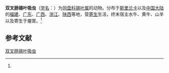 {{Speciesbox
| name = 双叉肠锡叶吸虫
| status = 
| status_system = 
| image = 
| genus = Ceylonocotyle
| species = dicranocoelium
| authority = (Fischoeder, 1901)<ref name='id9992'>{{cite web| url =http://www.bioinfo.cn/db05/BjdwSpecies.php?action=view&id=9992| title =双叉肠锡叶吸虫| work =《中国动物物种编目数据库》| publisher =中国科学院微生物研究所| author =中国科学院动物研究所| accessdate =2009-04-16| deadurl =yes| archiveurl =https://web.archive.org/web/20160305002401/http://www.bioinfo.cn/db05/BjdwSpecies.php?action=view&id=9992| archivedate =2016-03-05}}</ref>
}}

'''双叉肠锡叶吸虫'''（[[学名|学名]]：{{lang|la|''Ceylonocotyle dicranocoelium''}}）为[[同盘科|同盘科]][[锡叶属|锡叶属]]的动物。分布于[[斯里兰卡|斯里兰卡]]以及[[中国大陆|中国大陆]]的[[福建|福建]]、[[广东|广东]]、[[广西|广西]]、[[浙江|浙江]]、[[陕西|陕西]]等地，营[[寄生|寄生]]生活，终末宿主水牛、黄牛、山羊以及寄生于瘤胃。<ref name='id9992'/>

== 参考文献 ==
{{reflist}}

{{Wikispecies|Ceylonocotyle dicranocoelium}}

[[Category:锡叶属|双叉肠锡叶吸虫]]


{{吸虫小作品}}